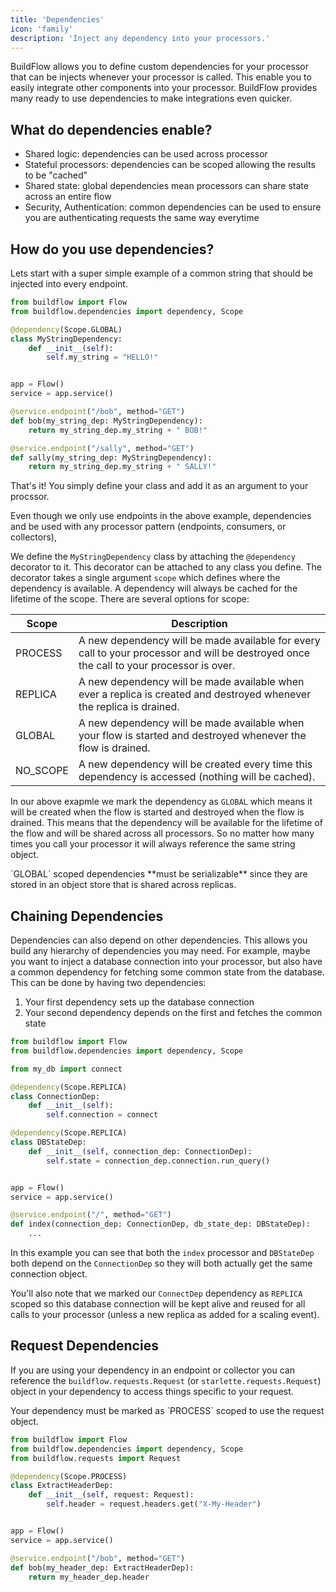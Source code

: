 ```yaml
---
title: 'Dependencies'
icon: 'family'
description: 'Inject any dependency into your processors.'
---
```



BuildFlow allows you to define custom dependencies for your processor that can be injects whenever your processor is called. This enable you to easily integrate other components into your processor.
BuildFlow provides many ready to use dependencies to make integrations even quicker.

## What do dependencies enable?

- Shared logic: dependencies can be used across processor
- Stateful processors: dependencies can be scoped allowing the results to be "cached"
- Shared state: global dependencies mean processors can share state across an entire flow
- Security, Authentication: common dependencies can be used to ensure you are authenticating requests the same way everytime

## How do you use dependencies?

Lets start with a super simple example of a common string that should be injected into every endpoint.

```python
from buildflow import Flow
from buildflow.dependencies import dependency, Scope

@dependency(Scope.GLOBAL)
class MyStringDependency:
    def __init__(self):
        self.my_string = "HELLO!"


app = Flow()
service = app.service()

@service.endpoint("/bob", method="GET")
def bob(my_string_dep: MyStringDependency):
    return my_string_dep.my_string + " BOB!"

@service.endpoint("/sally", method="GET")
def sally(my_string_dep: MyStringDependency):
    return my_string_dep.my_string + " SALLY!"
```

That's it! You simply define your class and add it as an argument to your procssor.

<Tip>
    Even though we only use endpoints in the above example, dependencies and be used with any processor pattern (endpoints, consumers, or collectors),
</Tip>

We define the `MyStringDependency` class by attaching the `@dependency` decorator to it. This decorator can be attached to any class you define.
The decorator takes a single argument `scope` which defines where the dependency is available. A dependency will always be cached for the lifetime of the scope. 
There are several options for scope:

| Scope    | Description                                                                                                                             |
|----------|-----------------------------------------------------------------------------------------------------------------------------------------|
| PROCESS  | A new dependency will be made available for every call to your processor and will be destroyed once the call to your processor is over. |
| REPLICA  | A new dependency will be made available when ever a replica is created and destroyed whenever the replica is drained.                   |
| GLOBAL   | A new dependency will be made available when your flow is started and destroyed whenever the flow is drained.                           |
| NO_SCOPE | A new dependency will be created every time this dependency is accessed (nothing will be cached).                                       |

In our above exapmle we mark the dependency as `GLOBAL` which means it will be created when the flow is started and destroyed when the flow is drained. This means that the dependency will be available for the lifetime of the flow and will be shared across all processors. So no matter how many times you call your processor it will always reference the same string object.

<Note>
    `GLOBAL` scoped dependencies **must be serializable** since they are stored in an object store that is shared across replicas.
</Note>

## Chaining Dependencies

Dependencies can also depend on other dependencies. This allows you build any hierarchy of dependencies you may need. For example, maybe you want to inject a database connection into your processor, but also have a common dependency for fetching some common state from the database. This can be done by having two dependencies:

1. Your first dependency sets up the database connection
2. Your second dependency depends on the first and fetches the common state


```python
from buildflow import Flow
from buildflow.dependencies import dependency, Scope

from my_db import connect

@dependency(Scope.REPLICA)
class ConnectionDep:
    def __init__(self):
        self.connection = connect

@dependency(Scope.REPLICA)
class DBStateDep:
    def __init__(self, connection_dep: ConnectionDep):
        self.state = connection_dep.connection.run_query()


app = Flow()
service = app.service()

@service.endpoint("/", method="GET")
def index(connection_dep: ConnectionDep, db_state_dep: DBStateDep):
    ...
```

In this example you can see that both the `index` processor and `DBStateDep` both depend on the `ConnectionDep` so they will both actually get the same connection object.

You'll also note that we marked our `ConnectDep` dependency as `REPLICA` scoped so this database connection will be kept alive and reused for all calls to your processor (unless a new replica as added for a scaling event).


## Request Dependencies

If you are using your dependency in an endpoint or collector you can reference the `buildflow.requests.Request` (or `starlette.requests.Request`) object in your dependency to access things specific to your request.

<Note>
    Your dependency must be marked as `PROCESS` scoped to use the request object.
</Note>

```python
from buildflow import Flow
from buildflow.dependencies import dependency, Scope
from buildflow.requests import Request

@dependency(Scope.PROCESS)
class ExtractHeaderDep:
    def __init__(self, request: Request):
        self.header = request.headers.get("X-My-Header")


app = Flow()
service = app.service()

@service.endpoint("/bob", method="GET")
def bob(my_header_dep: ExtractHeaderDep):
    return my_header_dep.header
```
